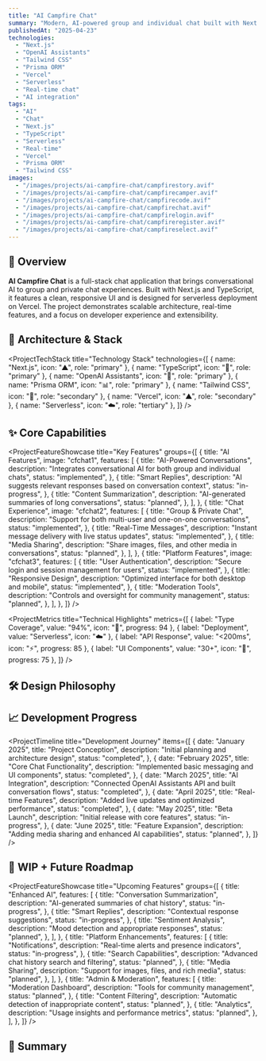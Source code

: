 ```yaml
---
title: "AI Campfire Chat"
summary: "Modern, AI-powered group and individual chat built with Next.js."
publishedAt: "2025-04-23"
technologies:
  - "Next.js"
  - "OpenAI Assistants"
  - "Tailwind CSS"
  - "Prisma ORM"
  - "Vercel"
  - "Serverless"
  - "Real-time chat"
  - "AI integration"
tags:
  - "AI"
  - "Chat"
  - "Next.js"
  - "TypeScript"
  - "Serverless"
  - "Real-time"
  - "Vercel"
  - "Prisma ORM"
  - "Tailwind CSS"
images:
  - "/images/projects/ai-campfire-chat/campfirestory.avif"
  - "/images/projects/ai-campfire-chat/campfirecamper.avif"
  - "/images/projects/ai-campfire-chat/campfirecode.avif"
  - "/images/projects/ai-campfire-chat/campfirechat.avif"
  - "/images/projects/ai-campfire-chat/campfirelogin.avif"
  - "/images/projects/ai-campfire-chat/campfireregister.avif"
  - "/images/projects/ai-campfire-chat/campfireselect.avif"
---
```


## 🧠 Overview

**AI Campfire Chat** is a full-stack chat application that brings conversational AI to group and private chat experiences. Built with Next.js and TypeScript, it features a clean, responsive UI and is designed for serverless deployment on Vercel. The project demonstrates scalable architecture, real-time features, and a focus on developer experience and extensibility.

## 🧱 Architecture & Stack

<ProjectTechStack
  title="Technology Stack"
  technologies={[
    { name: "Next.js", icon: "▲", role: "primary" },
    { name: "TypeScript", icon: "🔷", role: "primary" },
    { name: "OpenAI Assistants", icon: "🤖", role: "primary" },
    { name: "Prisma ORM", icon: "📊", role: "primary" },
    { name: "Tailwind CSS", icon: "🎨", role: "secondary" },
    { name: "Vercel", icon: "▲", role: "secondary" },
    { name: "Serverless", icon: "☁️", role: "tertiary" },
  ]}
/>

## ✨ Core Capabilities

<ProjectFeatureShowcase
  title="Key Features"
  groups={[
    {
      title: "AI Features",
      image: "cfchat1",
      features: [
        {
          title: "AI-Powered Conversations",
          description:
            "Integrates conversational AI for both group and individual chats",
          status: "implemented",
        },
        {
          title: "Smart Replies",
          description:
            "AI suggests relevant responses based on conversation context",
          status: "in-progress",
        },
        {
          title: "Content Summarization",
          description: "AI-generated summaries of long conversations",
          status: "planned",
        },
      ],
    },
    {
      title: "Chat Experience",
      image: "cfchat2",
      features: [
        {
          title: "Group & Private Chat",
          description:
            "Support for both multi-user and one-on-one conversations",
          status: "implemented",
        },
        {
          title: "Real-Time Messages",
          description: "Instant message delivery with live status updates",
          status: "implemented",
        },
        {
          title: "Media Sharing",
          description: "Share images, files, and other media in conversations",
          status: "planned",
        },
      ],
    },
    {
      title: "Platform Features",
      image: "cfchat3",
      features: [
        {
          title: "User Authentication",
          description: "Secure login and session management for users",
          status: "implemented",
        },
        {
          title: "Responsive Design",
          description: "Optimized interface for both desktop and mobile",
          status: "implemented",
        },
        {
          title: "Moderation Tools",
          description: "Controls and oversight for community management",
          status: "planned",
        },
      ],
    },
  ]}
/>

<ProjectMetrics
  title="Technical Highlights"
  metrics={[
    { label: "Type Coverage", value: "94%", icon: "🔷", progress: 94 },
    { label: "Deployment", value: "Serverless", icon: "☁️" },
    { label: "API Response", value: "<200ms", icon: "⚡", progress: 85 },
    { label: "UI Components", value: "30+", icon: "🧩", progress: 75 },
  ]}
/>

## 🛠️ Design Philosophy

<ProjectChallengeCard
  title="Project Approach"
  challenge="Create a chat platform that seamlessly incorporates AI capabilities while maintaining real-time performance and a smooth user experience."
  solution="Built on Next.js with App Router for performance, integrated OpenAI's assistant API for AI features, and implemented efficient state management for real-time updates."
  impact="Delivered a responsive, AI-enhanced chat experience with minimal latency and high user engagement potential."
  domain="AI/Real-time"
/>

## 📈 Development Progress

<ProjectTimeline
  title="Development Journey"
  items={[
    {
      date: "January 2025",
      title: "Project Conception",
      description: "Initial planning and architecture design",
      status: "completed",
    },
    {
      date: "February 2025",
      title: "Core Chat Functionality",
      description: "Implemented basic messaging and UI components",
      status: "completed",
    },
    {
      date: "March 2025",
      title: "AI Integration",
      description:
        "Connected OpenAI Assistants API and built conversation flows",
      status: "completed",
    },
    {
      date: "April 2025",
      title: "Real-time Features",
      description: "Added live updates and optimized performance",
      status: "completed",
    },
    {
      date: "May 2025",
      title: "Beta Launch",
      description: "Initial release with core features",
      status: "in-progress",
    },
    {
      date: "June 2025",
      title: "Feature Expansion",
      description: "Adding media sharing and enhanced AI capabilities",
      status: "planned",
    },
  ]}
/>

## 🚧 WIP + Future Roadmap

<ProjectFeatureShowcase
  title="Upcoming Features"
  groups={[
    {
      title: "Enhanced AI",
      features: [
        {
          title: "Conversation Summarization",
          description: "AI-generated summaries of chat history",
          status: "in-progress",
        },
        {
          title: "Smart Replies",
          description: "Contextual response suggestions",
          status: "in-progress",
        },
        {
          title: "Sentiment Analysis",
          description: "Mood detection and appropriate responses",
          status: "planned",
        },
      ],
    },
    {
      title: "Platform Enhancements",
      features: [
        {
          title: "Notifications",
          description: "Real-time alerts and presence indicators",
          status: "in-progress",
        },
        {
          title: "Search Capabilities",
          description: "Advanced chat history search and filtering",
          status: "planned",
        },
        {
          title: "Media Sharing",
          description: "Support for images, files, and rich media",
          status: "planned",
        },
      ],
    },
    {
      title: "Admin & Moderation",
      features: [
        {
          title: "Moderation Dashboard",
          description: "Tools for community management",
          status: "planned",
        },
        {
          title: "Content Filtering",
          description: "Automatic detection of inappropriate content",
          status: "planned",
        },
        {
          title: "Analytics",
          description: "Usage insights and performance metrics",
          status: "planned",
        },
      ],
    },
  ]}
/>

## 🔗 Summary

<ProjectChallengeCard
  title="Project Impact"
  challenge="Develop an engaging, AI-powered chat platform that's scalable, performant, and user-friendly."
  solution="Created a modern application using Next.js, TypeScript, and OpenAI Assistants with a focus on real-time performance and intuitive UX."
  impact="Delivered a seamless chat experience enhanced by AI, perfect for teams, communities, or any platform looking to integrate intelligent conversation capabilities."
  domain="Communication/AI"
/>

<ComponentShowcase title="Related Projects">
  <ProjectCard title="Portfolio Next.js" slug="portfolio-nextjs" />
  <ProjectCard
    title="Ororo Desktop AI Integration"
    slug="ororo-desktop-ai-integration"
  />
</ComponentShowcase>
